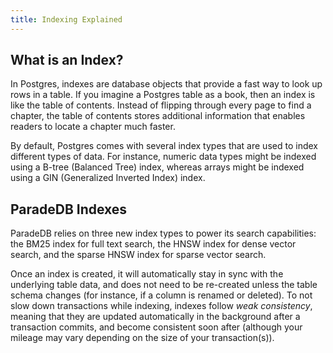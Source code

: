 ```yaml
---
title: Indexing Explained
---
```


## What is an Index?

In Postgres, indexes are database objects that provide a fast way to look up rows in a table. If you
imagine a Postgres table as a book, then an index is like the table of contents. Instead of flipping
through every page to find a chapter, the table of contents stores additional information that enables
readers to locate a chapter much faster.

By default, Postgres comes with several index types that are used to index different types of
data. For instance, numeric data types might be indexed using a B-tree (Balanced Tree) index, whereas
arrays might be indexed using a GIN (Generalized Inverted Index) index.

## ParadeDB Indexes

ParadeDB relies on three new index types to power its search capabilities: the BM25 index for full text search,
the HNSW index for dense vector search, and the sparse HNSW index for sparse vector search.

Once an index is created, it will automatically stay in sync with the underlying table data, and
does not need to be re-created unless the table schema changes (for instance, if a column is renamed or deleted).
To not slow down transactions while indexing, indexes follow _weak consistency_, meaning that they are updated
automatically in the background after a transaction commits, and become consistent soon after (although your
mileage may vary depending on the size of your transaction(s)).
